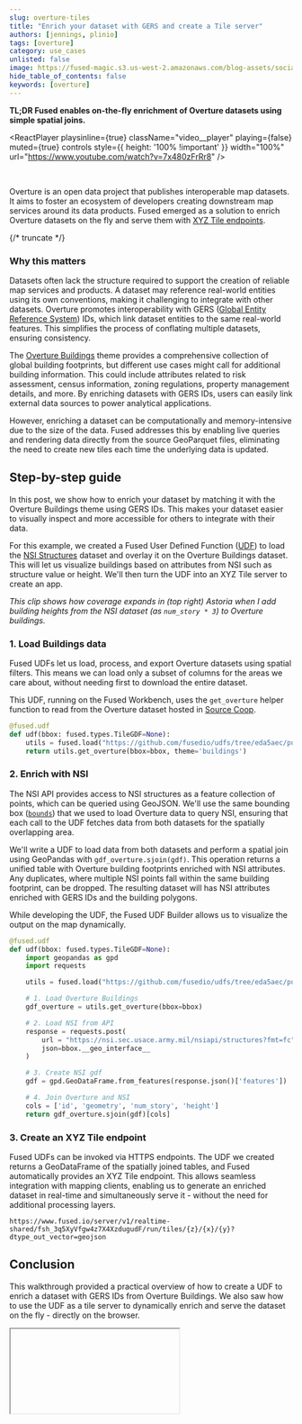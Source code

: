 ```yaml
---
slug: overture-tiles
title: "Enrich your dataset with GERS and create a Tile server"
authors: [jennings, plinio]
tags: [overture]
category: use_cases
unlisted: false
image: https://fused-magic.s3.us-west-2.amazonaws.com/blog-assets/social_jennings.png
hide_table_of_contents: false
keywords: [overture]
---
```


**TL;DR Fused enables on-the-fly enrichment of Overture datasets using simple spatial joins.**


<ReactPlayer
    playsinline={true}
    className="video__player"
    playing={false}
    muted={true}
    controls
    style={{ height: '100% !important' }}
    width="100%"
    url="https://www.youtube.com/watch?v=7x480zFrRr8"
/>

<br/>


Overture is an open data project that publishes interoperable map datasets. It aims to foster an ecosystem of developers creating downstream map services around its data products. Fused emerged as a solution to enrich Overture datasets on the fly and serve them with [XYZ Tile endpoints](/tutorials/Geospatial%20with%20Fused/filetile/#tile-https-call).



{/* truncate */}





### Why this matters

Datasets often lack the structure required to support the creation of reliable map services and products. A dataset may reference real-world entities using its own conventions, making it challenging to integrate with other datasets. Overture promotes interoperability with GERS ([Global Entity Reference System](https://docs.overturemaps.org/gers/)) IDs, which link dataset entities to the same real-world features. This simplifies the process of conflating multiple datasets, ensuring consistency.

The [Overture Buildings](https://docs.overturemaps.org/guides/buildings/#14/32.58453/-117.05154/0/60) theme provides a comprehensive collection of global building footprints, but different use cases might call for additional building information. This could include attributes related to risk assessment, census information, zoning regulations, property management details, and more. By enriching datasets with GERS IDs, users can easily link external data sources to power analytical applications.

However, enriching a dataset can be computationally and memory-intensive due to the size of the data. Fused addresses this by enabling live queries and rendering data directly from the source GeoParquet files, eliminating the need to create new tiles each time the underlying data is updated.

## Step-by-step guide

In this post, we show how to enrich your dataset by matching it with the Overture Buildings theme using GERS IDs. This makes your dataset easier to visually inspect and more accessible for others to integrate with their data.

For this example, we created a Fused User Defined Function ([UDF](/core-concepts/write/)) to load the [NSI Structures](https://www.hec.usace.army.mil/confluence/nsi/technicalreferences/latest) dataset and overlay it on the Overture Buildings dataset. This will let us visualize buildings based on attributes from NSI such as structure value or height. We'll then turn the UDF into an XYZ Tile server to create an app.


<LazyReactPlayer playsinline={true} className="video__player"  muted={true} controls height="100%" url="https://fused-magic.s3.us-west-2.amazonaws.com/blog-assets/jennings_video.mp4" width="100%" />


_This clip shows how coverage expands in (top right) Astoria when I add building heights from the NSI dataset (as `num_story * 3`) to Overture buildings._


### 1. Load Buildings data

Fused UDFs let us load, process, and export Overture datasets using spatial filters. This means we can load only a subset of columns for the areas we care about, without needing first to download the entire dataset.

This UDF, running on the Fused Workbench, uses the `get_overture` helper function to read from the Overture dataset hosted in [Source Coop](https://beta.source.coop/repositories/fused/overture/description/).

```python showLineNumbers
@fused.udf
def udf(bbox: fused.types.TileGDF=None):
    utils = fused.load("https://github.com/fusedio/udfs/tree/eda5aec/public/Overture_Maps_Example/").utils
    return utils.get_overture(bbox=bbox, theme='buildings')
```

### 2. Enrich with NSI

The NSI API provides access to NSI structures as a feature collection of points, which can be queried using GeoJSON. We'll use the same bounding box ([`bounds`](/tutorials/Geospatial%20with%20Fused/filetile/#bounds)) that we used to load Overture data to query NSI, ensuring that each call to the UDF fetches data from both datasets for the spatially overlapping area.

We'll write a UDF to load data from both datasets and perform a spatial join using GeoPandas with `gdf_overture.sjoin(gdf)`. This operation returns a unified table with Overture building footprints enriched with NSI attributes. Any duplicates, where multiple NSI points fall within the same building footprint, can be dropped. The resulting dataset will has NSI attributes enriched with GERS IDs and the building polygons.

While developing the UDF, the Fused UDF Builder allows us to visualize the output on the map dynamically.

```python showLineNumbers
@fused.udf
def udf(bbox: fused.types.TileGDF=None):
    import geopandas as gpd
    import requests

    utils = fused.load("https://github.com/fusedio/udfs/tree/eda5aec/public/Overture_Maps_Example/").utils

    # 1. Load Overture Buildings
    gdf_overture = utils.get_overture(bbox=bbox)

    # 2. Load NSI from API
    response = requests.post(
        url = "https://nsi.sec.usace.army.mil/nsiapi/structures?fmt=fc",
        json=bbox.__geo_interface__
    )

    # 3. Create NSI gdf
    gdf = gpd.GeoDataFrame.from_features(response.json()['features'])

    # 4. Join Overture and NSI
    cols = ['id', 'geometry', 'num_story', 'height']
    return gdf_overture.sjoin(gdf)[cols]
```

### 3. Create an XYZ Tile endpoint

Fused UDFs can be invoked via HTTPS endpoints. The UDF we created returns a GeoDataFrame of the spatially joined tables, and Fused automatically provides an XYZ Tile endpoint. This allows seamless integration with mapping clients, enabling us to generate an enriched dataset in real-time and simultaneously serve it - without the need for additional processing layers.

```text
https://www.fused.io/server/v1/realtime-shared/fsh_3q5XyVfgw4z7X4XzdugudF/run/tiles/{z}/{x}/{y}?dtype_out_vector=geojson
```


## Conclusion

This walkthrough provided a practical overview of how to create a UDF to enrich a dataset with GERS IDs from Overture Buildings. We also saw how to use the UDF as a tile server to dynamically enrich and serve the dataset on the fly - directly on the browser.



<div style={{marginTop: '2rem'}}>
<Iframe
  id="iframe-1"
  code={CODE}
  requirements={[
    "/pyarrow/pyarrow-17.0.0-cp312-cp312-pyodide_2024_0_wasm32.whl",
    "micropip",
    "pyodide-unix-timezones", // needed by pyarrow
    "geopandas",
    "requests",
    "xarray",
    "yarl",
    // Commonly used in product:
    "pydeck",
  ]}
/>
</div>
